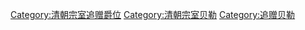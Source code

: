 [[Category:清朝宗室追赠爵位|Category:清朝宗室追赠爵位]]
[[Category:清朝宗室贝勒|Category:清朝宗室贝勒]]
[[Category:追赠贝勒|Category:追赠贝勒]]